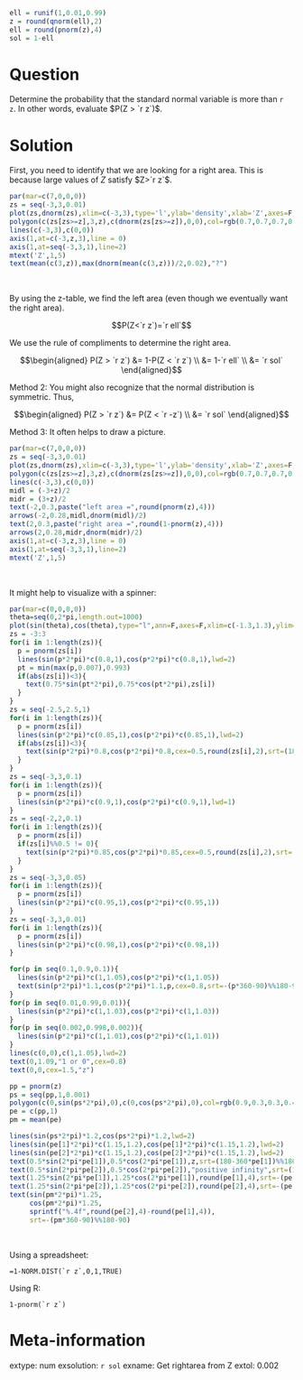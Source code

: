 ```r
ell = runif(1,0.01,0.99)
z = round(qnorm(ell),2)
ell = round(pnorm(z),4)
sol = 1-ell
```

Question
========
Determine the probability that the standard normal variable is more than `r z`. In other words, evaluate $P(Z > `r z`)$.


Solution
========
First, you need to identify that we are looking for a right area. This is because large values of $Z$ satisfy $Z>`r z`$.

```r
par(mar=c(7,0,0,0))
zs = seq(-3,3,0.01)
plot(zs,dnorm(zs),xlim=c(-3,3),type='l',ylab='density',xlab='Z',axes=F,ann=F)
polygon(c(zs[zs>=z],3,z),c(dnorm(zs[zs>=z]),0,0),col=rgb(0.7,0.7,0.7,0.7))
lines(c(-3,3),c(0,0))
axis(1,at=c(-3,z,3),line = 0)
axis(1,at=seq(-3,3,1),line=2)
mtext('Z',1,5)
text(mean(c(3,z)),max(dnorm(mean(c(3,z)))/2,0.02),"?")
```
\

By using the z-table, we find the left area (even though we eventually want the right area). 

$$P(Z<`r z`)=`r ell`$$

We use the rule of compliments to determine the right area.

$$\begin{aligned}
P(Z > `r z`) &= 1-P(Z < `r z`) \\
&= 1-`r ell` \\
&= `r sol` 
\end{aligned}$$

Method 2: You might also recognize that the normal distribution is symmetric. Thus,

$$\begin{aligned}
P(Z > `r z`) &= P(Z < `r -z`) \\
&= `r sol` 
\end{aligned}$$

Method 3: It often helps to draw a picture. 

```r
par(mar=c(7,0,0,0))
zs = seq(-3,3,0.01)
plot(zs,dnorm(zs),xlim=c(-3,3),type='l',ylab='density',xlab='Z',axes=F,ann=F)
polygon(c(zs[zs>=z],3,z),c(dnorm(zs[zs>=z]),0,0),col=rgb(0.7,0.7,0.7,0.7))
lines(c(-3,3),c(0,0))
midl = (-3+z)/2
midr = (3+z)/2
text(-2,0.3,paste("left area =",round(pnorm(z),4)))
arrows(-2,0.28,midl,dnorm(midl)/2)
text(2,0.3,paste("right area =",round(1-pnorm(z),4)))
arrows(2,0.28,midr,dnorm(midr)/2)
axis(1,at=c(-3,z,3),line = 0)
axis(1,at=seq(-3,3,1),line=2)
mtext('Z',1,5)
```
\

It might help to visualize with a spinner:

```r
par(mar=c(0,0,0,0))
theta=seq(0,2*pi,length.out=1000)
plot(sin(theta),cos(theta),type="l",ann=F,axes=F,xlim=c(-1.3,1.3),ylim=c(-1.3,1.3))
zs = -3:3
for(i in 1:length(zs)){
  p = pnorm(zs[i])
  lines(sin(p*2*pi)*c(0.8,1),cos(p*2*pi)*c(0.8,1),lwd=2)
  pt = min(max(p,0.007),0.993)
  if(abs(zs[i])<3){
    text(0.75*sin(pt*2*pi),0.75*cos(pt*2*pi),zs[i])
  }
}
zs = seq(-2.5,2.5,1)
for(i in 1:length(zs)){
  p = pnorm(zs[i])
  lines(sin(p*2*pi)*c(0.85,1),cos(p*2*pi)*c(0.85,1),lwd=2)
  if(abs(zs[i])<3){
    text(sin(p*2*pi)*0.8,cos(p*2*pi)*0.8,cex=0.5,round(zs[i],2),srt=(180-360*p)%%180-90)
  }
}
zs = seq(-3,3,0.1)
for(i in 1:length(zs)){
  p = pnorm(zs[i])
  lines(sin(p*2*pi)*c(0.9,1),cos(p*2*pi)*c(0.9,1),lwd=1)
}
zs = seq(-2,2,0.1)
for(i in 1:length(zs)){
  p = pnorm(zs[i])
  if(zs[i]%%0.5 != 0){
    text(sin(p*2*pi)*0.85,cos(p*2*pi)*0.85,cex=0.5,round(zs[i],2),srt=(180-360*p)%%180-90)
  }
}
zs = seq(-3,3,0.05)
for(i in 1:length(zs)){
  p = pnorm(zs[i])
  lines(sin(p*2*pi)*c(0.95,1),cos(p*2*pi)*c(0.95,1))
}
zs = seq(-3,3,0.01)
for(i in 1:length(zs)){
  p = pnorm(zs[i])
  lines(sin(p*2*pi)*c(0.98,1),cos(p*2*pi)*c(0.98,1))
}

for(p in seq(0.1,0.9,0.1)){
  lines(sin(p*2*pi)*c(1,1.05),cos(p*2*pi)*c(1,1.05))
  text(sin(p*2*pi)*1.1,cos(p*2*pi)*1.1,p,cex=0.8,srt=-(p*360-90)%%180-90)
}
for(p in seq(0.01,0.99,0.01)){
  lines(sin(p*2*pi)*c(1,1.03),cos(p*2*pi)*c(1,1.03))
}
for(p in seq(0.002,0.998,0.002)){
  lines(sin(p*2*pi)*c(1,1.01),cos(p*2*pi)*c(1,1.01))
}
lines(c(0,0),c(1,1.05),lwd=2)
text(0,1.09,"1 or 0",cex=0.8)
text(0,0,cex=1.5,"z")

pp = pnorm(z)
ps = seq(pp,1,0.001)
polygon(c(0,sin(ps*2*pi),0),c(0,cos(ps*2*pi),0),col=rgb(0.9,0.3,0.3,0.4),border=rgb(0.9,0.3,0.3))
pe = c(pp,1)
pm = mean(pe)

lines(sin(ps*2*pi)*1.2,cos(ps*2*pi)*1.2,lwd=2)
lines(sin(pe[1]*2*pi)*c(1.15,1.2),cos(pe[1]*2*pi)*c(1.15,1.2),lwd=2)
lines(sin(pe[2]*2*pi)*c(1.15,1.2),cos(pe[2]*2*pi)*c(1.15,1.2),lwd=2)
text(0.5*sin(2*pi*pe[1]),0.5*cos(2*pi*pe[1]),z,srt=(180-360*pe[1])%%180-90)
text(0.5*sin(2*pi*pe[2]),0.5*cos(2*pi*pe[2]),"positive infinity",srt=(180-360*pe[2])%%180-90)
text(1.25*sin(2*pi*pe[1]),1.25*cos(2*pi*pe[1]),round(pe[1],4),srt=-(pe[1]*360-90)%%180-90,cex=0.8)
text(1.25*sin(2*pi*pe[2]),1.25*cos(2*pi*pe[2]),round(pe[2],4),srt=-(pe[2]*360-90)%%180-90,cex=0.8)
text(sin(pm*2*pi)*1.25,
     cos(pm*2*pi)*1.25,
     sprintf("%.4f",round(pe[2],4)-round(pe[1],4)),
     srt=-(pm*360-90)%%180-90)
```
\

Using a spreadsheet:
```
=1-NORM.DIST(`r z`,0,1,TRUE)
```

Using R:
```
1-pnorm(`r z`)
```


Meta-information
================
extype: num
exsolution: `r sol`
exname: Get rightarea from Z
extol: 0.002
